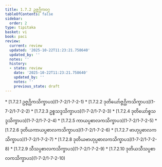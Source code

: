 ```yaml
---
title: 1.7.2 ဥဇ္ဇဂ္ဃိကဝဂ္ဂ
tableOfContents: false
sidebar:
  order: 2
type: tipitaka
basket: vi
book: paci
review:
  current: review
  updated: '2025-10-22T11:23:21.758640'
  updated_by: ''
  notes: ''
  history:
  - state: review
    date: '2025-10-22T11:23:21.758640'
    updated_by: ''
    notes: ''
    previous_state: draft
---
```



<ReviewStatus review={frontmatter.review} showDetails={true} />

<HypothesisAnnotation frontmatter={frontmatter} />

<DynamicBreadcrumb />



<TableOfContents book="paci" section="1.7.2">
* [1.7.2.1 ဥဇ္ဇဂ္ဃိကသိက္ခာပဒ](1-7-2/1-7-2-1)
* [1.7.2.2 ဒုတိယော်ဇ္ဇဂ္ဃိကသိက္ခာပဒ](1-7-2/1-7-2-2)
* [1.7.2.3 ဥစ္စသဒ္ဒသိက္ခာပဒ](1-7-2/1-7-2-3)
* [1.7.2.4 ဒုတိယော်စ္စသဒ္ဒသိက္ခာပဒ](1-7-2/1-7-2-4)
* [1.7.2.5 ကာယပ္ပစာလကသိက္ခာပဒ](1-7-2/1-7-2-5)
* [1.7.2.6 ဒုတိယကာယပ္ပစာလကသိက္ခာပဒ](1-7-2/1-7-2-6)
* [1.7.2.7 ဗာဟုပ္ပစာလကသိက္ခာပဒ](1-7-2/1-7-2-7)
* [1.7.2.8 ဒုတိယဗာဟုပ္ပစာလကသိက္ခာပဒ](1-7-2/1-7-2-8)
* [1.7.2.9 သီသပ္ပစာလကသိက္ခာပဒ](1-7-2/1-7-2-9)
* [1.7.2.10 ဒုတိယသီသပ္ပစာလကသိက္ခာပဒ](1-7-2/1-7-2-10)
</TableOfContents>